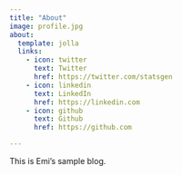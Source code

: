 ```yaml
---
title: "About"
image: profile.jpg
about:
  template: jolla
  links:
    - icon: twitter
      text: Twitter
      href: https://twitter.com/statsgen
    - icon: linkedin
      text: LinkedIn
      href: https://linkedin.com
    - icon: github
      text: Github
      href: https://github.com

---
```


This is Emi's sample blog.